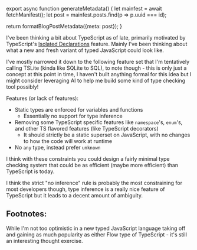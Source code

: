 

export async function generateMetadata() {
  let mainfest = await fetchManifest();
  let post = mainfest.posts.find(p => p.uuid === id);

  return formatBlogPostMetadata({meta: post});
}

<BlogPage id={id}>

I've been thinking a bit about TypeScript as of late, primarily motivated by TypeScript's [Isolated Declarations](https://devblogs.microsoft.com/typescript/announcing-typescript-5-5-beta/#isolated-declarations) feature. Mainly I've been thinking about what a new and fresh variant of typed JavaScript could look like<FootnoteRef id="1" />.

I've mostly narrowed it down to the following feature set that I'm tentatively calling TSLite (kinda like SQLite to SQL), to note though - this is only just a concept at this point in time, I haven't built anything formal for this idea but I might consider leveraging AI to help me build some kind of type checking tool possibly!

Features (or lack of features):
- Static types are enforced for variables and functions
  - Essentially no support for type inference
- Removing some TypeScript specific features like `namespace`'s, `enum`'s, and other TS flavored features (like TypeScript decorators)
  - It should strictly be a static superset on JavaScript, with no changes to how the code will work at runtime
- No `any` type, instead prefer `unknown`

I think with these constraints you could design a fairly minimal type checking system that could be as efficient (maybe more efficient) than TypeScript is today.

I think the strict "no inference" rule is probably the most constraining for most developers though, type inference is a really nice feature of TypeScript but it leads to a decent amount of ambiguity.

## Footnotes:

<Footnote id="1">While I'm not too optimistic in a new typed JavaScript language taking off and gaining as much popularity as either Flow type of TypeScript - it's still an interesting thought exercise.</Footnote>

</BlogPage>
